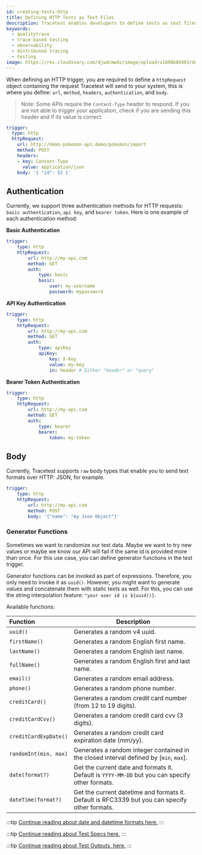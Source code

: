 ```yaml
---
id: creating-tests-http
title: Defining HTTP Tests as Text Files
description: Tracetest enables developers to define tests as text files and run them using a CLI. Integrate the execution of tests in your existing CI pipeline.
keywords:
  - qualitytrace
  - trace-based testing
  - observability
  - distributed tracing
  - testing
image: https://res.cloudinary.com/djwdcmwdz/image/upload/v1698686403/docs/Blog_Thumbnail_14_rsvkmo.jpg
---
```


When defining an HTTP trigger, you are required to define a `httpRequest` object containing the request Tracetest will send to your system, this is where you define: `url`, `method`, `headers`, `authentication`, and `body`.

> Note: Some APIs require the `Content-Type` header to respond. If you are not able to trigger your application, check if you are sending this header and if its value is correct.

```yaml
trigger:
  type: http
  httpRequest:
    url: http://demo-pokemon-api.demo/pokemon/import
    method: POST
    headers:
    - key: Content-Type
      value: application/json
    body: '{ "id": 52 }'
```

## Authentication

Currently, we support three authentication methods for HTTP requests: `basic authentication`, `api key`, and `bearer token`. Here is one example of each authentication method:

**Basic Authentication**

```yaml
trigger:
    type: http
    httpRequest:
        url: http://my-api.com
        method: GET
        auth:
            type: basic
            basic:
                user: my-username
                password: mypassword
```

**API Key Authentication**

```yaml
trigger:
    type: http
    httpRequest:
        url: http://my-api.com
        method: GET
        auth:
            type: apiKey
            apiKey:
                key: X-Key
                value: my-key
                in: header # Either "header" or "query"
```

**Bearer Token Authentication**

```yaml
trigger:
    type: http
    httpRequest:
        url: http://my-api.com
        method: GET
        auth:
            type: bearer
            bearer:
                token: my-token
```

## Body

Currently, Tracetest supports `raw` body types that enable you to send text formats over HTTP: JSON, for example.

```yaml
trigger:
    type: http
    httpRequest:
        url: http://my-api.com
        method: POST
        body: '{"name": "my Json Object"}'
```

### Generator Functions

Sometimes we want to randomize our test data. Maybe we want to try new values or maybe we know our API will fail if the same id is provided more than once. For this use case, you can define generator functions in the test trigger.

Generator functions can be invoked as part of expressions. Therefore, you only need to invoke it as `uuid()`. However, you might want to generate values and concatenate them with static texts as well. For this, you can use the string interpolation feature: `"your user id is ${uuid()}`.

Available functions:

| Function              | Description |
| :-------------------- | --------------------------------------------------------------------------------------------- |
| `uuid()`              | Generates a random v4 uuid.                                                                   |
| `firstName()`         | Generates a random English first name.                                                        |
| `lastName()`          | Generates a random English last name.                                                         |
| `fullName()`          | Generates a random English first and last name.                                               |
| `email()`             | Generates a random email address.                                                             |
| `phone()`             | Generates a random phone number.                                                              |
| `creditCard()`        | Generates a random credit card number (from 12 to 19 digits).                                 |
| `creditCardCvv()`     | Generates a random credit card cvv (3 digits).                                                |
| `creditCardExpDate()` | Generates a random credit card expiration date (mm/yy).                                       |
| `randomInt(min, max)` | Generates a random integer contained in the closed interval defined by [`min`, `max`].        |
| `date(format?)`       | Get the current date and formats it. Default is `YYYY-MM-DD` but you can specify other formats.|
| `dateTime(format?)`   | Get the current datetime and formats it. Default is RFC3339 but you can specify other formats.|

:::tip
[Continue reading about date and datetime formats here.](https://www.w3.org/TR/NOTE-datetime)
:::

:::tip
[Continue reading about Test Specs here.](/cli/creating-test-specifications)
:::

:::tip
[Continue reading about Test Outputs, here.](/cli/creating-test-outputs)
:::
